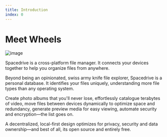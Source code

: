 ```yaml
---
title: Introduction
index: 0
---
```


# Meet Wheels

![image](/app-ui-explorer.webp)

Spacedrive is a cross-platform file manager. It connects your devices together to help you organize files from anywhere.

Beyond being an opinionated, swiss army knife file explorer, Spacedrive is a personal database. It identifies your files uniquely, understanding more file types than any operating system.

Create photo albums that you'll never lose, effortlessly catalogue terabytes of video, move files between devices dynamically to optimize space and redundancy, generate preview media for easy viewing, automate security and encryption—the list goes on.

A decentralized, local-first design optimizes for privacy, security and data ownership—and best of all, its open source and entirely free.

<Notice
	type="note"
	text="Spacedrive is not yet released, these docs are a work in progress. Check out our [roadmap](/roadmap) to see a timeline leading to release!"
/>
